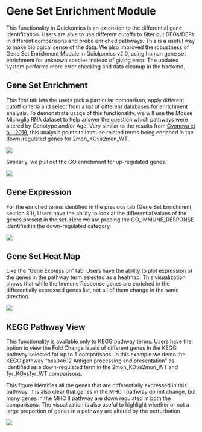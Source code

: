 # Gene Set Enrichment Module

This functionality in Quickomics is an extension to the differential gene identification. Users are able to use different cutoffs to filter out DEGs/DEPs in different comparisons and probe enriched pathways. This is a useful way to make biological sense of the data. We also improved the robustness of Gene Set Enrichment Module in Quickomics v2.0, using human gene set enrichment for unknown species instead of giving error. The updated system performs more error checking and data cleanup in the backend.

## Gene Set Enrichment

This first tab lets the users pick a particular comparison, apply different cutoff criteria and select from a list of different databases for enrichment analysis. To demonstrate usage of this functionality, we will use the Mouse Microglia RNA dataset to help answer the question which pathways were altered by Genotype and/or Age. Very similar to the results from [Gyoneva et al., 2019](https://www.life-science-alliance.org/content/2/6/e201900453){target="_blank"}, this analysis points to immune related terms being enriched in the down-regulated genes for 2mon_KOvs2mon_WT.

[![](https://interactivereport.github.io/Quickomics/tutorial/Figures/FigureS8.1_1.png)](https://interactivereport.github.io/Quickomics/tutorial/Figures/FigureS8.1_1.png)

Similarly, we pull out the GO enrichment for up-regulated genes.

[![](https://interactivereport.github.io/Quickomics/tutorial/Figures/FigureS8.1_2.png)](https://interactivereport.github.io/Quickomics/tutorial/Figures/FigureS8.1_2.png)

## Gene Expression

For the enriched terms identified in the previous tab (Gene Set Enrichment, section 8.1), Users have the ability to look at the differential values of the genes present in the set. Here we are probing the GO_IMMUNE_RESPONSE identified in the down-regulated category.

[![](https://interactivereport.github.io/Quickomics/tutorial/Figures/FigureS8.2_1.png)](https://interactivereport.github.io/Quickomics/tutorial/Figures/FigureS8.2_1.png)

## Gene Set Heat Map

Like the “Gene Expression” tab, Users have the ability to plot expression of the genes in the pathway term selected as a heatmap. This visualization shows that while the Immune Response genes are enriched in the differentially expressed genes list, not all of them change in the same direction.

[![](https://interactivereport.github.io/Quickomics/tutorial/Figures/FigureS8.3_1.png)](https://interactivereport.github.io/Quickomics/tutorial/Figures/FigureS8.3_1.png)

## KEGG Pathway View

This functionality is available only to KEGG pathway terms. Users have the option to view the Fold Change levels of different genes in the KEGG pathway selected for up to 5 comparisons. In this example we demo the KEGG pathway “hsa04612 Antigen processing and presentation” as identified as a down-regulated term in the 2mon_KOvs2mon_WT and 1yr_KOvs1yr_WT comparisons.

This figure identifies all the genes that are differentially expressed in this pathway. It is also clear that genes in the MHC I pathway do not change, but many genes in the MHC II pathway are down regulated in both the comparisons. The visualization is also useful to highlight whether or not a large proportion of genes in a pathway are altered by the perturbation.

[![](https://interactivereport.github.io/Quickomics/tutorial/Figures/FigureS8.4_1.png)](https://interactivereport.github.io/Quickomics/tutorial/Figures/FigureS8.4_1.png)

